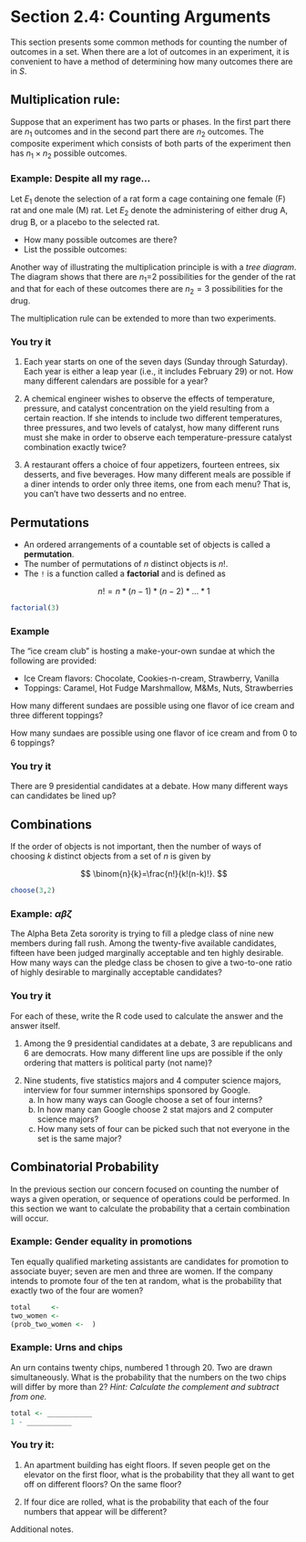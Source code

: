# Section 2.4: Counting Arguments

This section presents some common methods for counting the number of outcomes in a set.  When there are a lot of outcomes in an experiment, it is convenient to have a method of determining how many outcomes there are in $S$.

\vspace{-0.5cm}

## Multiplication rule: 

Suppose that an experiment has two parts or phases.  In the first part there are $n_{1}$ outcomes and in the second part there are $n_{2}$ outcomes.  The composite experiment which consists of  both parts of the experiment then has $n_{1}\times n_{2}$ possible outcomes.

\vspace{-0.5cm}

### Example: Despite all my rage...
Let $E_{1}$ denote the selection of a rat form a cage containing one female (F) rat and one male (M) rat.  Let $E_{2}$ denote the administering of either drug A, drug B, or a placebo to the selected rat.

* How many possible outcomes are there? 
* List the possible outcomes: 

\vspace{2cm}

Another way of illustrating the multiplication principle is with a *tree diagram*.  The diagram shows that there are $n_{1}$=2 possibilities for the gender of the rat and that for each of these outcomes there are $n_{2}=3$ possibilities for the drug.

\vspace{3cm}

The multiplication rule can be extended to more than two experiments.

\newpage

### You try it
1. Each year starts on one of the seven days (Sunday through Saturday).  Each year is either a leap year (i.e., it includes February 29) or not.  How many different calendars are possible for a year?

\vspace{2cm}


2. A chemical engineer wishes to observe the effects of temperature, pressure, and catalyst concentration on the yield resulting from a certain reaction.  If she intends to include two different temperatures, three pressures, and two levels of catalyst, how many different runs must she make in order to observe each temperature-pressure catalyst combination exactly twice?

\vspace{2cm}


3. A restaurant offers a choice of four appetizers, fourteen entrees, six desserts, and five beverages. How many different meals are possible if a diner intends to order only three items, one from each menu? That is, you can't have two desserts and no entree.



\newpage

## Permutations

* An ordered arrangements of a countable set of objects is called a **permutation**. 
* The number of permutations of $n$ distinct objects is $n!$. 
* The `!` is a function called a **factorial** and is defined as 

$$
n! = n * (n-1) * (n-2) * \ldots * 1
$$

```r
factorial(3)
```

### Example

The "ice cream club" is hosting a make-your-own sundae at which the following are provided:

* Ice Cream flavors: Chocolate, Cookies-n-cream, Strawberry, Vanilla
* Toppings: Caramel, Hot Fudge Marshmallow, M&Ms, Nuts, Strawberries

How many different sundaes are possible using one flavor of ice cream and three different toppings?

\vspace{2cm}

How many sundaes are possible using one flavor of ice cream and from 0 to 6 toppings?

\vspace{2cm}


### You try it

There are 9 presidential candidates at a debate. How many different ways can candidates be lined up?


\newpage

## Combinations

If the order of objects is not important, then the number of ways of choosing $k$ distinct objects from a set of $n$ is given by

$$
\binom{n}{k}=\frac{n!}{k!(n-k)!}.
$$

```r
choose(3,2)
```



### Example: $\alpha\beta\zeta$

The Alpha Beta Zeta sorority is trying to fill a pledge class of nine new members during fall rush.  Among the twenty-five available candidates, fifteen have been judged marginally acceptable and ten highly desirable.  How many ways can the pledge class be chosen to give a two-to-one ratio of highly desirable to marginally acceptable candidates?


\newpage

### You try it
For each of these, write the R code used to calculate the answer and the answer itself. 

1. Among the 9 presidential candidates at a debate, 3 are republicans and 6 are democrats. How many different line ups are possible if the only ordering that matters is political party (not name)? 

\vspace{3cm}

2. Nine students, five statistics majors and 4 computer science majors, interview for four summer internships sponsored by Google.
    a. In how many ways can Google choose a set of four interns?\vspace{3cm}
    b. In how many can Google choose 2 stat majors and 2 computer science majors?\vspace{3cm}
    c. How many sets of four can be picked such that not everyone in the set is the same major?\vspace{3cm}


\newpage

## Combinatorial Probability

In the previous section our concern focused on counting the number of ways a given operation, or sequence of operations could be performed.  In this section we want to calculate the probability that a certain combination will occur.

### Example: Gender equality in promotions
Ten equally qualified marketing assistants are candidates for promotion to associate buyer; seven are men and three are women.  If the company intends to promote four of the ten at random, what is the probability that exactly two of the four are women?

```r
total     <-  
two_women <-  
(prob_two_women <-  )
```

\vspace{2cm}

### Example: Urns and chips
An urn contains twenty chips, numbered 1 through 20.  Two are drawn simultaneously.  What is the probability that the numbers on the two chips will differ by more than 2? _Hint: Calculate the complement and subtract from one._

```r
total <- ___________
1 - ___________
```

\newpage

### You try it:
1. An apartment building has eight floors.  If seven people get on the elevator on the first floor, what is the probability that they all want to get off on different floors? On the same floor? 

\vspace{8cm}


2. If four dice are rolled, what is the probability that each of the four numbers that appear will be different?

\newpage
Additional notes.
